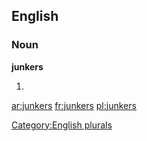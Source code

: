 
==English==

===Noun===
'''junkers'''

# {{plural of|[[junker]]}}

[[Category:English plurals]]

[[ar:junkers]]
[[fr:junkers]]
[[pl:junkers]]